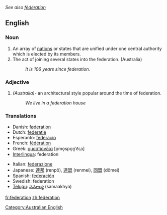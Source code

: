 ''See also [[fédération]]''
==English==

===Noun===
{{en-noun-reg}}

# An array of [[nation]]s or states that are unified under one central authority which is elected by its members.
# The act of joining several states into the federation. (Australia)
#:'' It is 106 years since federation.''

===Adjective===
#''(Australia)''- an architectural style popular around the time of federation.
#:''We live in a federation house''

[[Category:Australian English]]

===Translations===
{{top}}
*Danish: [[føderation]] {{c}}
*Dutch: [[federatie]] {{f}}
*Esperanto: [[federacio]]
*French: [[fédération]] {{f}}
*Greek: [[ομοσπονδία]] [o̞mo̞spo̞n̪ˈðiˌa] {{f}}
*[[Interlingua]]: federation
{{mid}}
*Italian: [[federazione]] {{f}}
*Japanese: [[連邦]] (renpō), [[連盟]] (renmei), [[同盟]] (dōmei)
*Spanish: [[federación]]
*Swedish: federation
*[[Telugu]]: [[సమాఖ్య]] (samaakhya)
{{bottom}}

[[fr:federation]]
[[zh:federation]]